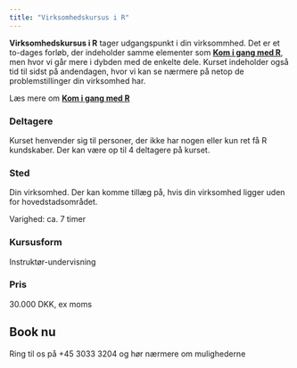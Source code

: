 ```yaml
---
title: "Virksomhedskursus i R"
---
```


**Virksomhedskursus i R** tager udgangspunkt i din virksommhed. Det er et to-dages forløb, der indeholder samme elementer som [**Kom i gang med R**](komigang.html), men hvor vi går mere i dybden med de enkelte dele. Kurset indeholder også tid til sidst på andendagen, hvor vi kan se nærmere på netop de problemstillinger din virksomhed har.

Læs mere om [**Kom i gang med R**](komigang.html)

### Deltagere
Kurset henvender sig til personer, der ikke har nogen eller kun ret få R kundskaber.
Der kan være op til 4 deltagere på kurset.

### Sted
Din virksomhed. Der kan komme tillæg på, hvis din virksomhed ligger uden for hovedstadsområdet.

Varighed: ca. 7 timer

### Kursusform
Instruktør-undervisning

### Pris
30.000 DKK, ex moms

## Book nu
Ring til os på +45 3033 3204 og hør nærmere om mulighederne
